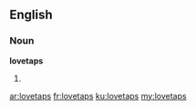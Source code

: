 ==English==

===Noun===
'''lovetaps'''

# {{plural of|lovetap}}

[[ar:lovetaps]]
[[fr:lovetaps]]
[[ku:lovetaps]]
[[my:lovetaps]]